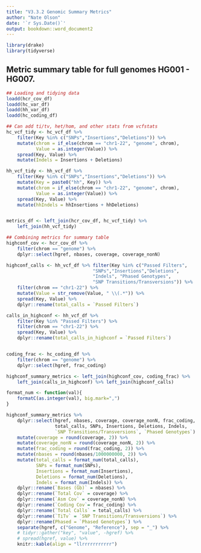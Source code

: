 ```yaml
---
title: "V3.3.2 Genomic Summary Metrics"
author: "Nate Olson"
date: '`r Sys.Date()`'
output: bookdown::word_document2
---
```


```r
library(drake)
library(tidyverse)
```

## Metric summary table for full genomes HG001 - HG007. 

```r
## Loading and tidying data
loadd(hcr_cov_df)
loadd(hc_var_df)
loadd(hh_var_df)
loadd(hc_coding_df)

## Can add ti/tv, het/hom, and other stats from vcfstats
hc_vcf_tidy <- hc_vcf_df %>% 
    filter(Key %in% c("SNPs","Insertions","Deletions")) %>% 
    mutate(chrom = if_else(chrom == "chr1-22", "genome", chrom),
           Value = as.integer(Value)) %>% 
    spread(Key, Value) %>% 
    mutate(Indels = Insertions + Deletions)

hh_vcf_tidy <- hh_vcf_df %>% 
    filter(Key %in% c("SNPs","Insertions","Deletions")) %>% 
    mutate(Key = paste0("hh", Key)) %>% 
    mutate(chrom = if_else(chrom == "chr1-22", "genome", chrom),
           Value = as.integer(Value)) %>% 
    spread(Key, Value) %>% 
    mutate(hhIndels = hhInsertions + hhDeletions)


metrics_df <- left_join(hcr_cov_df, hc_vcf_tidy) %>% 
    left_join(hh_vcf_tidy)

## Combining metrics for summary table
highconf_cov <- hcr_cov_df %>% 
    filter(chrom == "genome") %>% 
    dplyr::select(hgref, nbases, coverage, coverage_nonN) 

highconf_calls <- hh_vcf_df %>% filter(Key %in% c("Passed Filters",
                                "SNPs","Insertions","Deletions", 
                                "Indels", "Phased Genotypes", 
                                "SNP Transitions/Transversions")) %>% 
    filter(chrom == "chr1-22") %>% 
    mutate(Value = str_remove(Value, " \\(.*")) %>% 
    spread(Key, Value) %>% 
    dplyr::rename(total_calls = `Passed Filters`)

calls_in_highconf <- hh_vcf_df %>% 
    filter(Key %in% "Passed Filters") %>% 
    filter(chrom == "chr1-22") %>% 
    spread(Key, Value) %>% 
    dplyr::rename(total_calls_in_highconf = `Passed Filters`)


coding_frac <- hc_coding_df %>% 
    filter(chrom == "genome") %>% 
    dplyr::select(hgref, frac_coding)

highconf_summary_metrics <- left_join(highconf_cov, coding_frac) %>%
    left_join(calls_in_highconf) %>% left_join(highconf_calls)
```



```r
format_num <- function(val){
    formatC(as.integer(val), big.mark=",")
}

highconf_summary_metrics %>% 
    dplyr::select(hgref, nbases, coverage, coverage_nonN, frac_coding,
                  total_calls, SNPs, Insertions, Deletions, Indels, 
                  `SNP Transitions/Transversions`, `Phased Genotypes`) %>% 
    mutate(coverage = round(coverage, 2)) %>%
    mutate(coverage_nonN = round(coverage_nonN, 2)) %>% 
    mutate(frac_coding = round(frac_coding, 2)) %>% 
    mutate(nbases = round(nbases/1000000000, 2)) %>% 
    mutate(total_calls = format_num(total_calls),
           SNPs = format_num(SNPs),
           Insertions = format_num(Insertions),
           Deletions = format_num(Deletions),
           Indels = format_num(Indels)) %>% 
    dplyr::rename(`Bases (Gb)` = nbases) %>% 
    dplyr::rename(`Total Cov` = coverage) %>% 
    dplyr::rename(`Asm Cov` = coverage_nonN) %>% 
    dplyr::rename(`Coding Cov`= frac_coding) %>% 
    dplyr::rename(`Total Calls` = total_calls) %>% 
    dplyr::rename(`TiTv` = `SNP Transitions/Transversions`) %>% 
    dplyr::rename(Phased = `Phased Genotypes`) %>% 
    separate(hgref, c("Genome", "Reference"), sep = "_") %>% 
    # tidyr::gather("key", "value", -hgref) %>% 
    # spread(hgref, value) %>% 
    knitr::kable(align = "llrrrrrrrrrrr") 
```